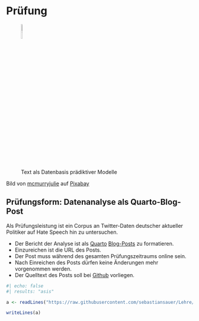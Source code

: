 
# Prüfung




![Text als Datenbasis prädiktiver Modelle](img/text-mining-1476780_640.png){width=10%}

Bild von <a href="https://pixabay.com/de/users/mcmurryjulie-2375405/?utm_source=link-attribution&amp;utm_medium=referral&amp;utm_campaign=image&amp;utm_content=1476780">mcmurryjulie</a> auf <a href="https://pixabay.com/de//?utm_source=link-attribution&amp;utm_medium=referral&amp;utm_campaign=image&amp;utm_content=1476780">Pixabay</a>


## Prüfungsform: Datenanalyse als Quarto-Blog-Post


Als Prüfungsleistung ist ein Corpus an Twitter-Daten deutscher aktueller Politiker auf Hate Speech hin zu untersuchen.

- Der Bericht der Analyse ist als [Quarto](https://quarto.org/) [Blog-Posts](https://quarto.org/docs/websites/website-blog.html) zu formatieren.
- Einzureichen ist die URL des Posts.
- Der Post muss während des gesamten Prüfungszeitraums online sein.
- Nach Einreichen des Posts dürfen keine Änderungen mehr vorgenommen werden.
- Der Quelltext des Posts soll bei [Github](github.com) vorliegen.




```r
#| echo: false
#| results: "asis"

a <- readLines("https://raw.githubusercontent.com/sebastiansauer/Lehre/main/Hinweise/Hinweise-Pr%C3%BCfung-Datenanalyse-Child.Rmd", encoding = "UTF8")

writeLines(a)
```

